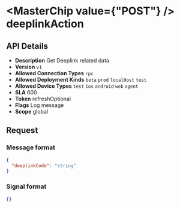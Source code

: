 
# <MasterChip value={"POST"} /> deeplinkAction

## API Details

- **Description** Get Deeplink related data
- **Version** `v1`
- **Allowed Connection Types** `rpc` 
- **Allowed Deployment Kinds** `beta` `prod` `localHost` `test` 
- **Allowed Device Types** `test` `ios` `android` `web` `agent` 
- **SLA** 600
- **Token** refreshOptional
- **Flags** Log message
- **Scope** global


## Request

### Message format

```json
{
  "deeplinkCode": "string"
}
```

### Signal format

```json
{}
```

